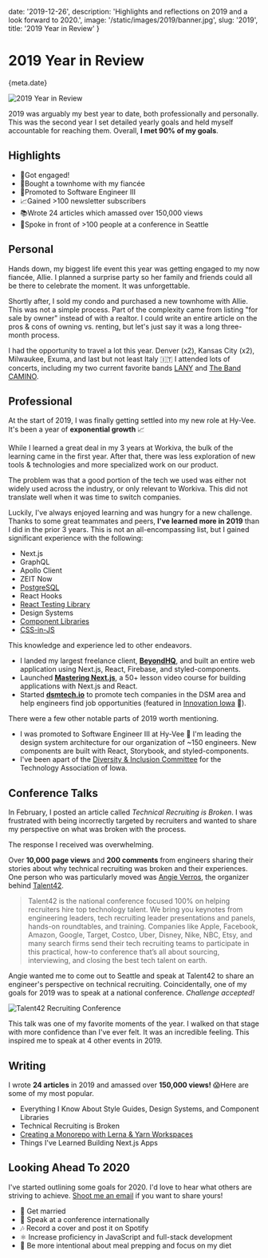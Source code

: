 
date: '2019-12-26',
description: 'Highlights and reflections on 2019 and a look forward to 2020.',
image: '/static/images/2019/banner.jpg',
slug: '2019',
title: '2019 Year in Review'
}


# 2019 Year in Review

<Date>{meta.date}</Date>

![2019 Year in Review](/static/images/2019/banner.jpg)

2019 was arguably my best year to date, both professionally and personally.
This was the second year I set detailed yearly goals and held myself accountable for reaching them. Overall, **I met 90% of my goals**.

## Highlights

-   💍Got engaged!
-   🏡Bought a townhome with my fiancée
-   🚀Promoted to Software Engineer III
-   📈Gained >100 newsletter subscribers
-   📚Wrote 24 articles which amassed over 150,000 views
-   🎤Spoke in front of >100 people at a conference in Seattle

## Personal

Hands down, my biggest life event this year was getting engaged to my now fiancée, Allie.
I planned a surprise party so her family and friends could all be there to celebrate the moment. It was unforgettable.

<!-- ![I got engaged!](/static/images/2019/engaged.png) -->

<!-- Include pictures? -->

Shortly after, I sold my condo and purchased a new townhome with Allie. This was not a simple process.
Part of the complexity came from listing "for sale by owner" instead of with a realtor.
I could write an entire article on the pros & cons of owning vs. renting, but let's just say it was a long three-month process.

<!-- Include pictures? -->

I had the opportunity to travel a lot this year. Denver (x2), Kansas City (x2), Milwaukee, Exuma, and last but not least <Link slug="blog/italy" title="Backpacking Italy">Italy</Link> 🇮🇹
I attended lots of concerts, including my two current favorite bands [LANY](https://thisislany.com) and [The Band CAMINO](https://www.thebandcamino.com/).

## Professional

At the start of 2019, I was finally getting settled into my <Link slug="blog/joining-hy-vee" title="Joining Hy-Vee">new role at Hy-Vee.</Link>
It's been a year of **exponential growth** 📈

While I learned a great deal in my 3 years at Workiva, the bulk of the learning came in the first year.
After that, there was less exploration of new tools & technologies and more specialized work on our product.

The problem was that a good portion of the tech we used was either not widely used across the industry, or only relevant to Workiva.
This did not translate well when it was time to switch companies.

Luckily, I've always enjoyed learning and was hungry for a new challenge.
Thanks to some great teammates and peers, **I've learned more in 2019** than I did in the prior 3 years.
This is not an all-encompassing list, but I gained significant experience with the following:

-   <Link slug="blog/things-ive-learned-building-nextjs-apps" title="Things I've Learned Building Next.js Apps">Next.js</Link>
-   <Link slug="blog/graphql-at-hy-vee" title="GraphQL at Hy-Vee">GraphQL</Link>
-   <Link slug="blog/graphql-at-hy-vee" title="GraphQL at Hy-Vee">Apollo Client</Link>
-   <Link slug="blog/going-serverless-next-firebase-now" title="Going Serverless with Next.js, Firebase, and Now">ZEIT Now</Link>
-   [PostgreSQL](https://www.postgresql.org/)
-   <Link slug="blog/real-time-post-views" title="Real-Time Blog Post Views with React and Firebase">React Hooks</Link>
-   [React Testing Library](https://testing-library.com/docs/react-testing-library/intro)
-   <Link slug="blog/style-guides-component-libraries-design-systems" title="Everything I Know About Style Guides, Design Systems, and Component Libraries">Design Systems</Link>
-   [Component Libraries](https://medium.com/hy-vee-engineering/building-a-ui-component-library-with-styled-components-8f033aaa3d52)
-   [CSS-in-JS](https://medium.com/hy-vee-engineering/building-a-ui-component-library-with-styled-components-8f033aaa3d52)

This knowledge and experience led to other endeavors.

-   I landed my largest freelance client, **[BeyondHQ](https://beyondhq.co/)**, and built an <Link slug="blog/going-serverless-next-firebase-now" title="Going Serverless with Next.js, Firebase, and Now">entire web application</Link> using Next.js, React, Firebase, and styled-components.
-   Launched **[Mastering Next.js](https://masteringnextjs.com/)**, a 50+ lesson video course for building applications with Next.js and React.
-   Started **[dsmtech.io](https://dsmtech.io/)** to promote tech companies in the DSM area and help engineers find job opportunities (featured in [Innovation Iowa](https://innovationia.com/2019/01/03/dsmtech-io-launches-for-tech-job-seekers-scouting-des-moines/) 🚀).

There were a few other notable parts of 2019 worth mentioning.

-   I was promoted to Software Engineer III at Hy-Vee 🎉 I'm leading the design system architecture for our organization of ~150 engineers. New components are built with React, Storybook, and styled-components.
-   I've been apart of the [Diversity & Inclusion Committee](https://www.technologyiowa.org/Priorities/ShowPriority?id=4) for the Technology Association of Iowa.

## Conference Talks

In February, I posted an article called <Link slug="blog/technical-recruiting-is-broken" title="Technical Recruiting is Broken">_Technical Recruiting is Broken_</Link>.
I was frustrated with being incorrectly targeted by recruiters and wanted to share my perspective on what was broken with the process.

The response I received was overwhelming.

Over **10,000 page views** and **200 comments** from engineers sharing their stories about why technical recruiting was broken and their experiences.
One person who was particularly moved was [Angie Verros](https://www.linkedin.com/in/averros), the organizer behind [Talent42](https://www.talent42.com/home).

> Talent42 is the national conference focused 100% on helping recruiters hire top technology talent. We bring you keynotes from engineering leaders, tech recruiting leader presentations and panels, hands-on roundtables, and training. Companies like Apple, Facebook, Amazon, Google, Target, Costco, Uber, Disney, Nike, NBC, Etsy, and many search firms send their tech recruiting teams to participate in this practical, how-to conference that’s all about sourcing, interviewing, and closing the best tech talent on earth.

Angie wanted me to come out to Seattle and speak at Talent42 to share an engineer's perspective on technical recruiting.
Coincidentally, one of my goals for 2019 was to speak at a national conference. _Challenge accepted!_

![Talent42 Recruiting Conference](/static/images/2019/talent42.png)

This talk was one of my favorite moments of the year. I walked on that stage with more confidence than I've ever felt.
It was an incredible feeling. This inspired me to speak at <Link slug="speaking" title="Speaking">4 other events</Link> in 2019.

## Writing

I wrote **24 articles** in 2019 and amassed over **150,000 views!** 😱Here are some of my most popular.

-   <Link slug="blog/style-guides-component-libraries-design-systems" title="Everything I Know About Style Guides, Design Systems, and Component Libraries">Everything I Know About Style Guides, Design Systems, and Component Libraries</Link>
-   <Link slug="blog/technical-recruiting-is-broken" title="Technical Recruiting is Broken">Technical Recruiting is Broken</Link>
-   [Creating a Monorepo with Lerna & Yarn Workspaces](https://medium.com/hy-vee-engineering/creating-a-monorepo-with-lerna-yarn-workspaces-cf163908965d)
-   <Link slug="blog/things-ive-learned-building-nextjs-apps" title="Things I've Learned Building Next.js Apps">Things I've Learned Building Next.js Apps</Link>

## Looking Ahead To 2020

I've started outlining some goals for 2020. I'd love to hear what others are striving to achieve. [Shoot me an email](mailto:me@leerob.io) if you want to share yours!

-   💍 Get married
-   🎤 Speak at a conference internationally
-   🎶 Record a cover and post it on Spotify
-   ⚛️ Increase proficiency in JavaScript and full-stack development
-   🍇 Be more intentional about meal prepping and focus on my diet
